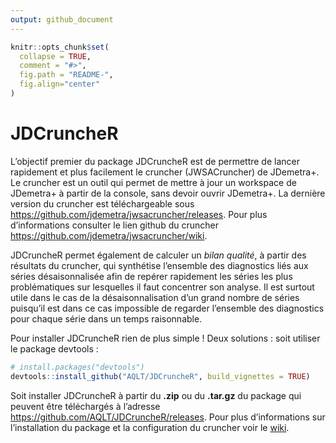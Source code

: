 ```yaml
---
output: github_document
---
```


<!-- README.md is generated from README.Rmd. Please edit that file -->

```r
knitr::opts_chunk$set(
  collapse = TRUE,
  comment = "#>",
  fig.path = "README-",
  fig.align="center"
)
```

# JDCruncheR

L'objectif premier du package JDCruncheR est de permettre de lancer rapidement et plus facilement le cruncher (JWSACruncher) de JDemetra+. Le cruncher est un outil qui permet de mettre à jour un workspace de JDemetra+ à partir de la console, sans devoir ouvrir JDemetra+. La dernière version du cruncher est téléchargeable sous <https://github.com/jdemetra/jwsacruncher/releases>. Pour plus d'informations consulter le lien github du cruncher <https://github.com/jdemetra/jwsacruncher/wiki>.

JDCruncheR permet également de calculer un *bilan qualité*, à partir des résultats du cruncher, qui synthétise l'ensemble des diagnostics liés aux séries désaisonnalisée afin de repérer rapidement les séries les plus problématiques sur lesquelles il faut concentrer son analyse. Il est surtout utile dans le cas de la désaisonnalisation d'un grand nombre de séries puisqu'il est dans ce cas impossible de regarder l'ensemble des diagnostics pour chaque série dans un temps raisonnable.

Pour installer JDCruncheR rien de plus simple ! Deux solutions :  soit utiliser le package devtools : 
```r
# install.packages("devtools")
devtools::install_github("AQLT/JDCruncheR", build_vignettes = TRUE)
```
Soit installer JDCruncheR à partir du **.zip** ou du **.tar.gz** du package qui peuvent être téléchargés à l'adresse <https://github.com/AQLT/JDCruncheR/releases>. Pour plus d'informations sur l'installation du package et la configuration du cruncher voir le [wiki](https://github.com/AQLT/JDCruncheR/wiki).


